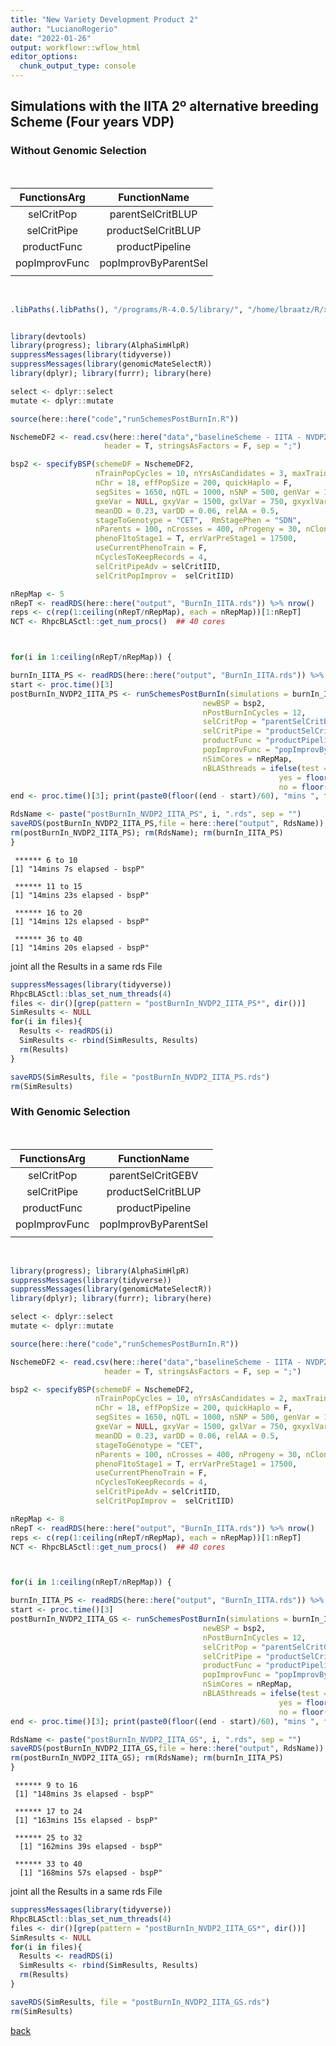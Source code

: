 ```yaml
---
title: "New Variety Development Product 2"
author: "LucianoRogerio"
date: "2022-01-26"
output: workflowr::wflow_html
editor_options:
  chunk_output_type: console
---
```



## Simulations with the IITA 2º alternative breeding Scheme (Four years VDP)


###  Without Genomic Selection
<br />

| FunctionsArg  | FunctionName         |
| :-----------: | :------------------: |
| selCritPop    | parentSelCritBLUP    |
| selCritPipe   | productSelCritBLUP   |
| productFunc   | productPipeline      |
| popImprovFunc | popImprovByParentSel |
|               |                      |

<br />

```r

.libPaths(.libPaths(), "/programs/R-4.0.5/library/", "/home/lbraatz/R/x86_64-pc-linux-gnu-library/4.0/")


library(devtools)
library(progress); library(AlphaSimHlpR)
suppressMessages(library(tidyverse))
suppressMessages(library(genomicMateSelectR))
library(dplyr); library(furrr); library(here)

select <- dplyr::select
mutate <- dplyr::mutate

source(here::here("code","runSchemesPostBurnIn.R"))

NschemeDF2 <- read.csv(here::here("data","baselineScheme - IITA - NVDP2.csv"),
                     header = T, stringsAsFactors = F, sep = ";")

bsp2 <- specifyBSP(schemeDF = NschemeDF2,
                   nTrainPopCycles = 10, nYrsAsCandidates = 3, maxTrainingPopSize = 1500,
                   nChr = 18, effPopSize = 200, quickHaplo = F,
                   segSites = 1650, nQTL = 1000, nSNP = 500, genVar = 1500,
                   gxeVar = NULL, gxyVar = 1500, gxlVar = 750, gxyxlVar = 300,
                   meanDD = 0.23, varDD = 0.06, relAA = 0.5,
                   stageToGenotype = "CET",  RmStagePhen = "SDN",
                   nParents = 100, nCrosses = 400, nProgeny = 30, nClonesToNCRP = 3,
                   phenoF1toStage1 = T, errVarPreStage1 = 17500,
                   useCurrentPhenoTrain = F,
                   nCyclesToKeepRecords = 4,
                   selCritPipeAdv = selCritIID,
                   selCritPopImprov =  selCritIID)

nRepMap <- 5
nRepT <- readRDS(here::here("output", "BurnIn_IITA.rds")) %>% nrow()
reps <- c(rep(1:ceiling(nRepT/nRepMap), each = nRepMap))[1:nRepT]
NCT <- RhpcBLASctl::get_num_procs()  ## 40 cores



for(i in 1:ceiling(nRepT/nRepMap)) {

burnIn_IITA_PS <- readRDS(here::here("output", "BurnIn_IITA.rds")) %>% .[reps==i,]
start <- proc.time()[3]
postBurnIn_NVDP2_IITA_PS <- runSchemesPostBurnIn(simulations = burnIn_IITA_PS,
                                           newBSP = bsp2,
                                           nPostBurnInCycles = 12,
                                           selCritPop = "parentSelCritBLUP",
                                           selCritPipe = "productSelCritBLUP",
                                           productFunc = "productPipelinePostBurnIn",
                                           popImprovFunc = "popImprovByParentSel",
                                           nSimCores = nRepMap,
                                           nBLASthreads = ifelse(test = ((NCT %% nrow(burnIn_IITA_PS)) == 0),
                                                            yes = floor((NCT - 1) / nrow(burnIn_IITA_PS)),
                                                            no = floor(NCT / nrow(burnIn_IITA_PS))))
end <- proc.time()[3]; print(paste0(floor((end - start)/60), "mins ", floor(((end - start)%%60)), "s elapsed - bspP"))

RdsName <- paste("postBurnIn_NVDP2_IITA_PS", i, ".rds", sep = "")
saveRDS(postBurnIn_NVDP2_IITA_PS,file = here::here("output", RdsName))
rm(postBurnIn_NVDP2_IITA_PS); rm(RdsName); rm(burnIn_IITA_PS)
}
```

```
 ****** 6 to 10
[1] "14mins 7s elapsed - bspP"

 ****** 11 to 15
[1] "14mins 23s elapsed - bspP"

 ****** 16 to 20
[1] "14mins 12s elapsed - bspP"

 ****** 36 to 40
[1] "14mins 20s elapsed - bspP"
```

joint all the Results in a same rds File
```r
suppressMessages(library(tidyverse))
RhpcBLASctl::blas_set_num_threads(4)
files <- dir()[grep(pattern = "postBurnIn_NVDP2_IITA_PS*", dir())]
SimResults <- NULL
for(i in files){
  Results <- readRDS(i)
  SimResults <- rbind(SimResults, Results)  
  rm(Results)
}

saveRDS(SimResults, file = "postBurnIn_NVDP2_IITA_PS.rds")
rm(SimResults)
```

###  With Genomic Selection
<br />

| FunctionsArg  | FunctionName         |
| :-----------: | :------------------: |
| selCritPop    | parentSelCritGEBV    |
| selCritPipe   | productSelCritBLUP   |
| productFunc   | productPipeline      |
| popImprovFunc | popImprovByParentSel |
|               |                      |

<br />

```r

library(progress); library(AlphaSimHlpR)
suppressMessages(library(tidyverse))
suppressMessages(library(genomicMateSelectR))
library(dplyr); library(furrr); library(here)

select <- dplyr::select
mutate <- dplyr::mutate

source(here::here("code","runSchemesPostBurnIn.R"))

NschemeDF2 <- read.csv(here::here("data","baselineScheme - IITA - NVDP2.csv"),
                     header = T, stringsAsFactors = F, sep = ";")

bsp2 <- specifyBSP(schemeDF = NschemeDF2,
                   nTrainPopCycles = 10, nYrsAsCandidates = 2, maxTrainingPopSize = 1000,
                   nChr = 18, effPopSize = 200, quickHaplo = F,
                   segSites = 1650, nQTL = 1000, nSNP = 500, genVar = 1500,
                   gxeVar = NULL, gxyVar = 1500, gxlVar = 750, gxyxlVar = 300,
                   meanDD = 0.23, varDD = 0.06, relAA = 0.5,
                   stageToGenotype = "CET",
                   nParents = 100, nCrosses = 400, nProgeny = 30, nClonesToNCRP = 3,
                   phenoF1toStage1 = T, errVarPreStage1 = 17500,
                   useCurrentPhenoTrain = F,
                   nCyclesToKeepRecords = 4,
                   selCritPipeAdv = selCritIID,
                   selCritPopImprov =  selCritIID)

nRepMap <- 8
nRepT <- readRDS(here::here("output", "BurnIn_IITA.rds")) %>% nrow()
reps <- c(rep(1:ceiling(nRepT/nRepMap), each = nRepMap))[1:nRepT]
NCT <- RhpcBLASctl::get_num_procs()  ## 40 cores



for(i in 1:ceiling(nRepT/nRepMap)) {

burnIn_IITA_PS <- readRDS(here::here("output", "BurnIn_IITA.rds")) %>% .[reps==i,]
start <- proc.time()[3]
postBurnIn_NVDP2_IITA_GS <- runSchemesPostBurnIn(simulations = burnIn_IITA_PS,
                                           newBSP = bsp2,
                                           nPostBurnInCycles = 12,
                                           selCritPop = "parentSelCritGEBV",
                                           selCritPipe = "productSelCritBLUP",
                                           productFunc = "productPipelinePostBurnIn",
                                           popImprovFunc = "popImprovByParentSel",
                                           nSimCores = nRepMap,
                                           nBLASthreads = ifelse(test = ((NCT %% nrow(burnIn_IITA_PS)) == 0),
                                                            yes = floor((NCT - 1) / nrow(burnIn_IITA_PS)),
                                                            no = floor(NCT / nrow(burnIn_IITA_PS))))
end <- proc.time()[3]; print(paste0(floor((end - start)/60), "mins ", floor(((end - start)%%60)), "s elapsed - bspP"))

RdsName <- paste("postBurnIn_NVDP2_IITA_GS", i, ".rds", sep = "")
saveRDS(postBurnIn_NVDP2_IITA_GS,file = here::here("output", RdsName))
rm(postBurnIn_NVDP2_IITA_GS); rm(RdsName); rm(burnIn_IITA_PS)
}
```

```
 ****** 9 to 16
 [1] "148mins 3s elapsed - bspP"

 ****** 17 to 24
 [1] "163mins 15s elapsed - bspP"

 ****** 25 to 32
  [1] "162mins 39s elapsed - bspP"

 ****** 33 to 40
  [1] "168mins 57s elapsed - bspP"
```

joint all the Results in a same rds File
```r
suppressMessages(library(tidyverse))
RhpcBLASctl::blas_set_num_threads(4)
files <- dir()[grep(pattern = "postBurnIn_NVDP2_IITA_GS*", dir())]
SimResults <- NULL
for(i in files){
  Results <- readRDS(i)
  SimResults <- rbind(SimResults, Results)  
  rm(Results)
}

saveRDS(SimResults, file = "postBurnIn_NVDP2_IITA_GS.rds")
rm(SimResults)
```

[back](VD_Optimization.html)
